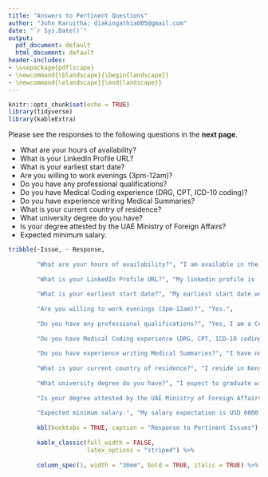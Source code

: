 ```yaml
---
title: "Answers to Pertinent Questions"
author: "John Karuitha; diakingathia005@gmail.com"
date: "`r Sys.Date()`"
output:
  pdf_document: default
  html_document: default
header-includes:
- \usepackage{pdflscape}
- \newcommand{\blandscape}{\begin{landscape}}
- \newcommand{\elandscape}{\end{landscape}}
---
```


```r
knitr::opts_chunk$set(echo = TRUE)
library(tidyverse)
library(kableExtra)
```


Please see the responses to the following questions in the **next page**.

- What are your hours of availability?
- What is your LinkedIn Profile URL?
- What is your earliest start date?
- Are you willing to work evenings (3pm-12am)?
- Do you have any professional qualifications?
- Do you have Medical Coding experience (DRG, CPT, ICD-10 coding)?
- Do you have experience writing Medical Summaries?
- What is your current country of residence?
- What university degree do you have?
- Is your degree attested by the UAE Ministry of Foreign Affairs?
- Expected minimum salary.

\newpage

\blandscape

```r
tribble(~Issue, ~ Response, 
        
        "What are your hours of availability?", "I am available in the evenings from 1600 hours to midnight.", 
        
        "What is your LinkedIn Profile URL?", "My linkedin profile is  www.linkedin.com/in/Karuitha.", 
        
        "What is your earliest start date?", "My earliest start date would be December 1, 2022.",
        
        "Are you willing to work evenings (3pm-12am)?", "Yes.",
        
        "Do you have any professional qualifications?", "Yes, I am a Certified Accountant and Certified Information Systems Auditor.", 
        
        "Do you have Medical Coding experience (DRG, CPT, ICD-10 coding)?", "No I have no coding experience in the medical field. But I do have extensive coding experience in R, Python and SQL with advanced Ms Office and Google Suite skills.", 
        
        "Do you have experience writing Medical Summaries?", "I have not written medical summaries. However, I have experience writing research summaries in business and economics.",
        
        "What is your current country of residence?", "I reside in Kenya.", 
        
        "What university degree do you have?", "I expect to graduate with PhD in Finance in December, 2022 from the University of the Witwatersrand, Johannesburg, South Africa. I also have an MBA and a degree in Education.",
        
        "Is your degree attested by the UAE Ministry of Foreign Affairs?", "No, but the university is accreditted as a top 200 university in the world.",
        
        "Expected minimum salary.", "My salary expectation is USD 6000 per month subject to negotiations.") %>% 
        
        kbl(booktabs = TRUE, caption = "Response to Pertinent Issues") %>% 
        
        kable_classic(full_width = FALSE, 
                      latex_options = "striped") %>% 
        
        column_spec(1, width = "30em", bold = TRUE, italic = TRUE) %>% column_spec(2, width = "30em", bold = FALSE, italic = FALSE)
```

\elandscape
\newpage